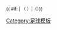 <small>{{ #if: {{{1|}}} | （{{{1|}}} [[互射十二碼|{{{pso|-{zh-hans:点; zh-hant:點; zh-cn:点;zh-tw:十二碼;zh-hk:十二碼;zh-mo:12碼;}-}}}]]）|（[[互射十二碼|{{{pso|-{zh-hans:点; zh-hant:點; zh-cn:点;zh-tw:十二碼;zh-hk:十二碼;zh-mo:12碼;}-}}}]]）}}</small><noinclude>
[[Category:足球模板]]
</noinclude>